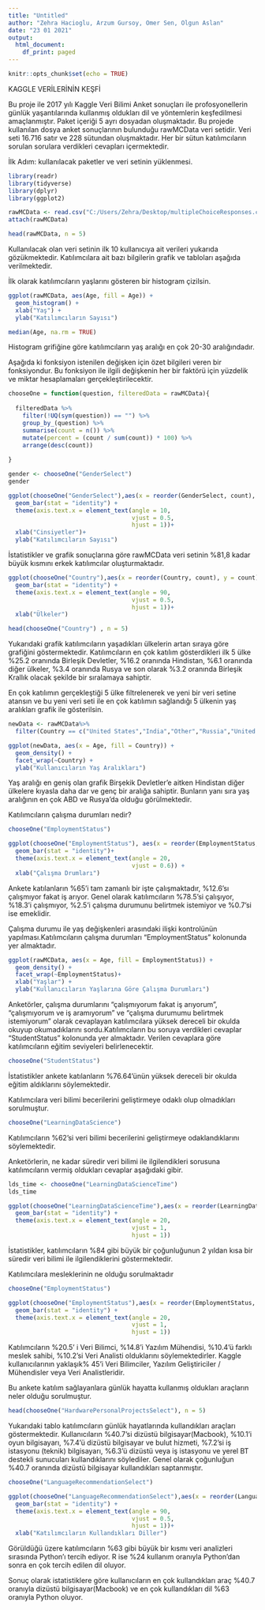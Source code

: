 ```yaml
---
title: "Untitled"
author: "Zehra Hacioglu, Arzum Gursoy, Omer Sen, Olgun Aslan"
date: "23 01 2021"
output:
  html_document:
    df_print: paged
---
```


```r
knitr::opts_chunk$set(echo = TRUE)
```

KAGGLE VERİLERİNİN KEŞFİ

Bu proje ile 2017 yılı Kaggle Veri Bilimi Anket sonuçları ile profosyonellerin günlük yaşantılarında kullanmış oldukları dil ve yöntemlerin keşfedilmesi amaçlanmıştır. Paket içeriği 5 ayrı dosyadan oluşmaktadır. Bu projede kullanılan dosya anket sonuçlarının bulunduğu rawMCData veri setidir. Veri seti 16.716 satır ve 228 sütundan oluşmaktadır. Her bir sütun katılımcıların sorulan sorulara verdikleri cevapları içermektedir.

İlk Adım: kullanılacak paketler ve veri setinin yüklenmesi.

```r
library(readr)
library(tidyverse)
library(dplyr)
library(ggplot2)
```

```r
rawMCData <- read.csv("C:/Users/Zehra/Desktop/multipleChoiceResponses.csv", stringsAsFactors = T, header = T)
attach(rawMCData)
```


```r
head(rawMCData, n = 5)
```

Kullanılacak olan veri setinin ilk 10 kullanıcıya ait verileri yukarıda gözükmektedir. Katılımcılara ait bazı bilgilerin grafik ve tabloları aşağıda verilmektedir.

İlk olarak katılımcıların yaşlarını gösteren bir histogram çizilsin.

```r
ggplot(rawMCData, aes(Age, fill = Age)) +
  geom_histogram() +
  xlab("Yaş") +
  ylab("Katılımcıların Sayısı")
```

```r
median(Age, na.rm = TRUE)
```

Histogram grifiğine göre katılımcıların yaş aralığı en çok 20-30 aralığındadır.

Aşağıda ki fonksiyon istenilen değişken için özet bilgileri veren bir fonksiyondur. Bu fonksiyon ile ilgili değişkenin her bir faktörü için yüzdelik ve miktar hesaplamaları gerçekleştirilecektir.


```r
chooseOne = function(question, filteredData = rawMCData){
  
  filteredData %>% 
    filter(!UQ(sym(question)) == "") %>% 
    group_by_(question) %>% 
    summarise(count = n()) %>% 
    mutate(percent = (count / sum(count)) * 100) %>% 
    arrange(desc(count))
  
}
```

```r
gender <- chooseOne("GenderSelect")
gender
```

```r
ggplot(chooseOne("GenderSelect"),aes(x = reorder(GenderSelect, count), y = count)) +
  geom_bar(stat = "identity") +
  theme(axis.text.x = element_text(angle = 10,
                                   vjust = 0.5,
                                   hjust = 1))+
  xlab("Cinsiyetler")+
  ylab("Katılımcıların Sayısı")
```

İstatistikler ve grafik sonuçlarına göre rawMCData veri setinin %81,8 kadar büyük kısmını erkek katılımcılar oluşturmaktadır.



```r
ggplot(chooseOne("Country"),aes(x = reorder(Country, count), y = count)) +
  geom_bar(stat = "identity") +
  theme(axis.text.x = element_text(angle = 90,
                                   vjust = 0.5,
                                   hjust = 1))+
  xlab("Ülkeler")
```
```r
head(chooseOne("Country") , n = 5)
```

Yukarıdaki grafik katılımcıların yaşadıkları ülkelerin artan sıraya göre grafiğini göstermektedir. Katılımcıların en çok katılım gösterdikleri ilk 5 ülke %25.2 oranında Birleşik Devletler, %16.2 oranında Hindistan, %6.1 oranında diğer ülkeler, %3.4 oranında Rusya ve son olarak %3.2 oranında Birleşik Krallık olacak şekilde bir sıralamaya sahiptir. 

En çok katılımın gerçekleştiği 5 ülke filtrelenerek ve yeni bir veri setine atansın ve bu yeni veri seti ile en çok katılımın sağlandığı 5 ülkenin yaş aralıkları grafik ile gösterilsin.

```r
newData <- rawMCData%>%
  filter(Country == c("United States","India","Other","Russia","United Kingdom"))
```

```r
ggplot(newData, aes(x = Age, fill = Country)) +
  geom_density() +
  facet_wrap(~Country) +
  ylab("Kullanıcıların Yaş Aralıkları")
```

Yaş aralığı en geniş olan grafik Birşekik Devletler'e aitken Hindistan diğer ülkelere kıyasla daha dar ve genç bir aralığa sahiptir. Bunların yanı sıra yaş aralığının en çok ABD ve Rusya'da olduğu görülmektedir.

Katılımcıların çalışma durumları nedir?

```r
chooseOne("EmploymentStatus")
```

```r
ggplot(chooseOne("EmploymentStatus"), aes(x = reorder(EmploymentStatus,count), y = count))+
  geom_bar(stat = "identity")+
  theme(axis.text.x = element_text(angle = 20,
                                   vjust = 0.6)) +
  xlab("Çalışma Drumları") 
```
Ankete katılanların %65'i tam zamanlı bir işte çalışmaktadır, %12.6'sı çalışmıyor fakat iş arıyor. Genel olarak katılımcıların %78.5'si çalışıyor, %18.3'i çalışmıyor, %2.5'i çalışma durumunu belirtmek istemiyor ve %0.7'si ise emeklidir.

Çalışma durumu ile yaş değişkenleri arasındaki ilişki kontrolünün yapılması.Katılımcıların çalışma durumları "EmploymentStatus" kolonunda yer almaktadır.

```r
ggplot(rawMCData, aes(x = Age, fill = EmploymentStatus)) +
  geom_density() +
  facet_wrap(~EmploymentStatus)+
  xlab("Yaşlar") +
  ylab("Kullanıcıların Yaşlarına Göre Çalışma Durumları")
```

Anketörler, çalışma durumlarını "çalışmıyorum fakat iş arıyorum", "çalışmıyorum ve iş aramıyorum" ve "çalışma durumumu belirtmek istemiyorum" olarak cevaplayan katılımcılara yüksek dereceli bir okulda okuyup okumadıklarını sordu.Katılımcıların bu soruya verdikleri cevaplar "StudentStatus" kolonunda yer almaktadır. Verilen cevaplara göre katılımcıların eğitim seviyeleri belirlenecektir.

```r
chooseOne("StudentStatus")
```

İstatistikler ankete katılanların %76.64'ünün yüksek dereceli bir okulda eğitim aldıklarını söylemektedir.

Katılımcılara veri bilimi becerilerini geliştirmeye odaklı olup olmadıkları sorulmuştur.

```r
chooseOne("LearningDataScience")
```
Katılımcıların %62'si veri bilimi becerilerini geliştirmeye odaklandıklarını söylemektedir.

Anketörlerin, ne kadar süredir veri bilimi ile ilgilendikleri sorusuna katılımcıların vermiş oldukları cevaplar aşağıdaki gibir.

```r
lds_time <- chooseOne("LearningDataScienceTime")
lds_time
```
```r
ggplot(chooseOne("LearningDataScienceTime"),aes(x = reorder(LearningDataScienceTime, count), y = count)) +
  geom_bar(stat = "identity") +
  theme(axis.text.x = element_text(angle = 20,
                                   vjust = 1,
                                   hjust = 1))
```

İstatistikler, katılımcıların %84 gibi büyük bir çoğunluğunun 2 yıldan kısa bir süredir veri bilimi ile ilgilendiklerini göstermektedir.

Katılımcılara mesleklerinin ne olduğu sorulmaktadır

```r
chooseOne("EmploymentStatus")

```

```r
ggplot(chooseOne("EmploymentStatus"),aes(x = reorder(EmploymentStatus, count), y = count)) +
  geom_bar(stat = "identity") +
  theme(axis.text.x = element_text(angle = 20,
                                   vjust = 1,
                                   hjust = 1))
```

Katılımcıların %20.5' i Veri Bilimci, %14.8'i Yazılım Mühendisi, %10.4'ü farklı meslek sahibi, %10.2'si Veri Analisti olduklarını söylemektedirler. Kaggle kullanıcılarının yaklaşık% 45'i Veri Bilimciler, Yazılım Geliştiriciler / Mühendisler veya Veri Analistleridir.

Bu ankete katılım sağlayanlara günlük hayatta kullanmış oldukları araçların neler olduğu sorulmuştur.

```r
head(chooseOne("HardwarePersonalProjectsSelect"), n = 5)
```

Yukarıdaki tablo katılımcıların günlük hayatlarında kullandıkları araçları göstermektedir. Kullanıcıların %40.7'si dizüstü bilgisayar(Macbook), %10.1'i oyun bilgisayarı, %7.4'ü dizüstü bilgisayar ve bulut hizmeti, %7.2'si iş istasyonu (teknik) bilgisayarı, %6.3'ü dizüstü veya iş istasyonu ve yerel BT destekli sunucuları kullandıklarını söylediler. Genel olarak çoğunluğun %40.7 oranında dizüstü bilgisayar kullandıkları saptanmıştır.

```r
chooseOne("LanguageRecommendationSelect")
```

```r
ggplot(chooseOne("LanguageRecommendationSelect"),aes(x = reorder(LanguageRecommendationSelect, count), y = count)) +
  geom_bar(stat = "identity") +
  theme(axis.text.x = element_text(angle = 90,
                                   vjust = 0.5,
                                   hjust = 1))+
  xlab("Katılımcıların Kullandıkları Diller")
```
Görüldüğü üzere katılımcıların %63 gibi büyük bir kısmı veri analizleri sırasında Python'ı tercih ediyor. R ise %24 kullanım oranıyla Python'dan sonra en çok tercih edilen dil oluyor. 

Sonuç olarak istatistiklere göre kullanıcıların en çok kullandıkları araç  %40.7 oranıyla dizüstü bilgisayar(Macbook) ve en çok kullandıkları dil %63 oranıyla Python oluyor.







